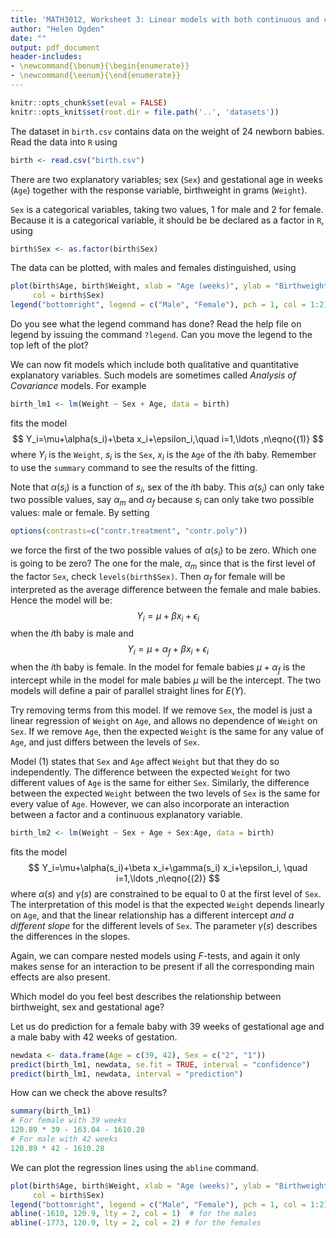 ```yaml
---
title: 'MATH3012, Worksheet 3: Linear models with both continuous and categorical covariates'
author: "Helen Ogden"
date: ""
output: pdf_document
header-includes:
- \newcommand{\benum}{\begin{enumerate}}
- \newcommand{\eenum}{\end{enumerate}}
---
```


```r
knitr::opts_chunk$set(eval = FALSE)
knitr::opts_knit$set(root.dir = file.path('..', 'datasets'))
```

The dataset in `birth.csv` contains data on the weight of 24 newborn babies. 
Read the data into `R` using 
```r
birth <- read.csv("birth.csv")
```

There are two explanatory variables; sex (`Sex`)
and gestational age in weeks (`Age`) together
with the response variable, birthweight in grams (`Weight`).

`Sex` is a categorical variables, taking two values, 1 for male and 2 for female.
Because it is a categorical variable, it should be
be declared as a factor in `R`, using

```r
birth$Sex <- as.factor(birth$Sex)
```

The data can be plotted, with males and females distinguished, using
```r
plot(birth$Age, birth$Weight, xlab = "Age (weeks)", ylab = "Birthweight (grams)",
     col = birth$Sex)
legend("bottomright", legend = c("Male", "Female"), pch = 1, col = 1:2)
```
Do you see what the legend command has done? Read the help file on
legend by issuing the command `?legend`. Can you move the legend
to the top left of the plot?

We can now fit models which include both qualitative and
quantitative explanatory variables.
Such models are sometimes called *Analysis of Covariance* models.
For example
```r
birth_lm1 <- lm(Weight ~ Sex + Age, data = birth)
```

fits the model
$$
Y_i=\mu+\alpha(s_i)+\beta x_i+\epsilon_i,\quad i=1,\ldots ,n\eqno{(1)}
$$
where $Y_i$ is the `Weight`, $s_{i}$ is the `Sex`, $x_{i}$ is the `Age` of
the $i$th baby.
Remember to use the `summary` command to see the results of the fitting.

Note that $\alpha(s_i)$ is a function of $s_i$, sex of the $i$th baby. This
$\alpha(s_i)$ can only take two possible values, say $\alpha_m$ and $\alpha_f$
because $s_i$ can only take two possible values: male or female.  By setting
```r
options(contrasts=c("contr.treatment", "contr.poly"))
```

we force the first of the two possible values of  $\alpha(s_i)$ to be zero.
Which one is going to be zero? The one for the male, $\alpha_m$ since that is the
first level of the factor `Sex`, check `levels(birth$Sex)`.  Then  $\alpha_f$
for female will be interpreted as the average
difference between the female and male babies. Hence the model  will be:
$$
Y_i=\mu+ \beta x_i+\epsilon_i
$$
when the $i$th baby is male and
$$
Y_i=\mu+ \alpha_f+ \beta x_i+\epsilon_i
$$
when the $i$th baby is female. In the model for female babies $\mu+\alpha_f$ is the intercept
while in the model for male babies $\mu$ will be the intercept. The two models will define
a pair of  parallel straight lines for $E(Y)$.

Try removing terms from this model.
If we remove `Sex`, the model is just a linear regression of `Weight` on `Age`,
and allows no dependence of `Weight` on `Sex`.
If we remove `Age`, then the expected `Weight` is the same for any value of `Age`,
and just differs between the levels of `Sex`.

Model (1) states that `Sex` and `Age` affect `Weight` but that they do so independently.
The difference between the expected `Weight` for two different values of `Age` is the
same for either `Sex`. Similarly, the difference between the expected
`Weight` between the two levels of `Sex` is the
same for every value of `Age`.
However, we can also incorporate an interaction between a factor and
a continuous explanatory variable.

```r
birth_lm2 <- lm(Weight ~ Sex + Age + Sex:Age, data = birth)
```
fits the model
$$
Y_i=\mu+\alpha(s_i)+\beta x_i+\gamma(s_i)
x_i+\epsilon_i, \quad i=1,\ldots ,n\eqno{(2)}
$$
where $\alpha(s)$ and $\gamma(s)$ are constrained to be equal to 0
at the first level of `Sex`.
The interpretation of this model is that the expected `Weight` depends linearly on `Age`,
and that the linear relationship has a different
intercept *and a different slope* for the different levels of `Sex`.
The parameter $\gamma(s)$ describes the differences in the slopes.

Again, we can compare nested models using $F$-tests, and again it only
makes sense for an interaction to be present if all the corresponding
main effects are also present.

\benum
\item Which model do you feel best describes the relationship between
birthweight, sex and gestational age?
\item Let us do prediction for a female baby with 39 weeks of gestational age
 and  a male baby with 42 weeks of gestation.
```r
newdata <- data.frame(Age = c(39, 42), Sex = c("2", "1"))
predict(birth_lm1, newdata, se.fit = TRUE, interval = "confidence")
predict(birth_lm1, newdata, interval = "prediction")
```
\item How can we check the above results?
```r
summary(birth_lm1)
# For female with 39 weeks
120.89 * 39 - 163.04 - 1610.28
# For male with 42 weeks
120.89 * 42 - 1610.28
```
\item We can plot the regression lines using the `abline` command.
```r
plot(birth$Age, birth$Weight, xlab = "Age (weeks)", ylab = "Birthweight (grams)",
     col = birth$Sex)
legend("bottomright", legend = c("Male", "Female"), pch = 1, col = 1:2)
abline(-1610, 120.9, lty = 2, col = 1)  # for the males
abline(-1773, 120.9, lty = 2, col = 2) # for the females
```
\eenum
